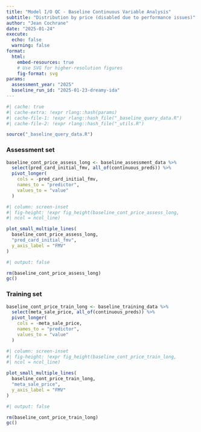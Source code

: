 ```yaml
---
title: "Model I/O QC - Baseline Continuous Variable Analysis"
subtitle: "Distribution by price (disabled due to performance issues)"
author: "Jean Cochrane"
date: "2025-01-24"
execute:
  echo: false
  warning: false
format:
  html:
    embed-resources: true
    # Use SVG for higher-resolution figures
    fig-format: svg
params:
  assessment_year: "2025"
  baseline_run_id: "2025-01-23-dreamy-ida"
---
```


```r
#| cache: true
#| cache-extra: !expr rlang::hash(params)
#| cache-file-1: !expr rlang::hash_file("_baseline_query_data.R")
#| cache-file-2: !expr rlang::hash_file("_utils.R")
```


```r
source("_baseline_query_data.R")
```

::: {.panel-tabset}

### Assessment set

```r
baseline_cont_price_assess_long <- baseline_assessment_data %>%
  select(pred_card_initial_fmv, all_of(continuous_preds)) %>%
  pivot_longer(
    cols = -pred_card_initial_fmv,
    names_to = "predictor",
    values_to = "value"
  )
```

```r
#| column: screen-inset
#| fig-height: !expr fig_height(baseline_cont_price_assess_long,
#| ncol = ncol_line)

plot_small_multiple_lines(
  baseline_cont_price_assess_long,
  "pred_card_initial_fmv",
  y_axis_label = "FMV"
)
```

```r
#| output: false

rm(baseline_cont_price_assess_long)
gc()
```

### Training set

```r
baseline_cont_price_train_long <- baseline_training_data %>%
  select(meta_sale_price, all_of(continuous_preds)) %>%
  pivot_longer(
    cols = -meta_sale_price,
    names_to = "predictor",
    values_to = "value"
  )
```

```r
#| column: screen-inset
#| fig-height: !expr fig_height(baseline_cont_price_train_long,
#| ncol = ncol_line)

plot_small_multiple_lines(
  baseline_cont_price_train_long,
  "meta_sale_price",
  y_axis_label = "FMV"
)
```

```r
#| output: false

rm(baseline_cont_price_train_long)
gc()
```

:::
